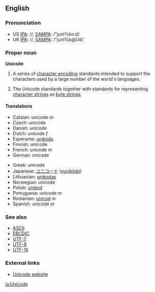 ==English==

===Pronunciation===
*US [[w:IPA|IPA]]: /{{IPAchar|ˈjunɪˌkoːd}}/, [[w:SAMPA|SAMPA]]: /"junI%ko:d/
*UK [[w:IPA|IPA]]: /{{IPAchar|ˈjunɪˌkəʊd}}/, [[w:SAMPA|SAMPA]]: /"junI%k@Ud/

===Proper noun===
'''Unicode'''

# {{computing}} A series of [[character encoding]] standards intended to support the characters used by a large number of the world's languages.
# {{computing}} The Unicode standards together with standards for representing [[character strings]] as [[byte strings]].

====Translations====
{{top}}
*Catalan: unicode ''m''
*Czech: unicode
*Danish: unicode
*Dutch: unicode ''f''
*Esperanto: [[unikodo]]
*Finnish: unicode
*French: unicode ''m''
*German: unicode
{{mid}}
*Greek: unicode
*Japanese: [[ユニコード]] ([[yunikōdo]])
*Lithuanian: [[unikodas]]
*Norwegian: unicode
*Polish: [[unikod]]
*Portuguese: unicode ''m''
*Romanian: [[unicod]] ''m''
*Spanish: unicode ''m''
{{bottom}}

===See also===
*[[ASCII]]
*[[EBCDIC]]
*[[UTF-7]]
*[[UTF-8]]
*[[UTF-16]]

===External links===
{{wikipedia}}
*[http://www.unicode.org Unicode website]
[[ja:Unicode]]
